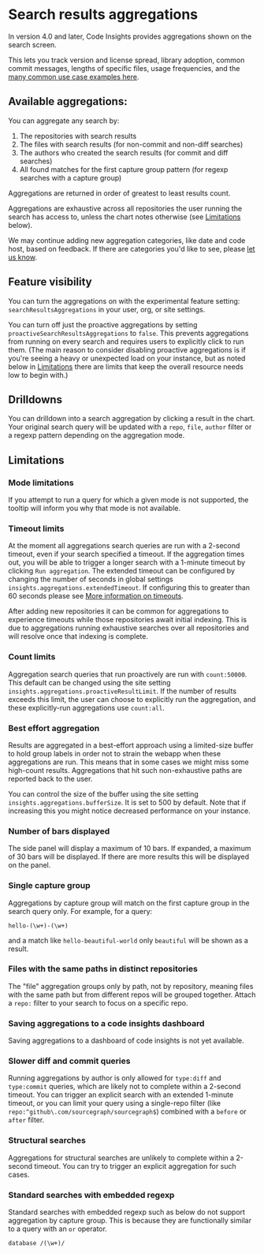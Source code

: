 # Search results aggregations

In version 4.0 and later, Code Insights provides aggregations shown on the search screen.

This lets you track version and license spread, library adoption, common commit messages, lengths of specific files, usage frequencies, and the [many common use case examples here](/code_insights/references/search_aggregations_use_cases).

## Available aggregations:

You can aggregate any search by:

1. The repositories with search results
1. The files with search results (for non-commit and non-diff searches)
1. The authors who created the search results (for commit and diff searches)
1. All found matches for the first capture group pattern (for regexp searches with a capture group)

Aggregations are returned in order of greatest to least results count.

Aggregations are exhaustive across all repositories the user running the search has access to, unless the chart notes otherwise (see [Limitations](#limitations) below).

We may continue adding new aggregation categories, like date and code host, based on feedback. If there are categories you'd like to see, please [let us know](mailto:feedback@sourcegraph.com).

## Feature visibility

You can turn the aggregations on with the experimental feature setting: `searchResultsAggregations` in your user, org, or site settings.

You can turn off just the proactive aggregations by setting `proactiveSearchResultsAggregations` to `false`.
This prevents aggregations from running on every search and requires users to explicitly click to run them.
(The main reason to consider disabling proactive aggregations is if you're seeing a heavy or unexpected load on your instance, but as noted below in [Limitations](#limitations) there are limits that keep the overall resource needs low to begin with.)

## Drilldowns

You can drilldown into a search aggregation by clicking a result in the chart. Your original search query will be updated with a `repo`, `file`, `author` filter or a regexp pattern depending on the aggregation mode.

## Limitations

### Mode limitations

If you attempt to run a query for which a given mode is not supported, the tooltip will inform you why that mode is not available.

### Timeout limits

At the moment all aggregations search queries are run with a 2-second timeout, even if your search specified a timeout. If the aggregation times out, you will be able to trigger a longer search with a 1-minute timeout by clicking `Run aggregation`. The extended timeout can be configured by changing the number of seconds in global settings `insights.aggregations.extendedTimeout`.  If configuring this to greater than 60 seconds please see [More information on timeouts](/code_search/how-to/exhaustive#timeouts).

After adding new repositories it can be common for aggregations to experience timeouts while those repositories await initial indexing. This is due to aggregations running exhaustive searches over all repositories and will resolve once that indexing is complete.

### Count limits

Aggregation search queries that run proactively are run with `count:50000`. This default can be changed using the site setting `insights.aggregations.proactiveResultLimit`.
If the number of results exceeds this limit, the user can choose to explicitly run the aggregation, and these explicitly-run aggregations use `count:all`.

### Best effort aggregation

Results are aggregated in a best-effort approach using a limited-size buffer to hold group labels in order not to strain the webapp when these aggregations are run.
This means that in some cases we might miss some high-count results.
Aggregations that hit such non-exhaustive paths are reported back to the user.

You can control the size of the buffer using the site setting `insights.aggregations.bufferSize`. It is set to 500 by default. Note that if increasing this you might notice decreased performance on your instance.

### Number of bars displayed

The side panel will display a maximum of 10 bars. If expanded, a maximum of 30 bars will be displayed. If there are more results this will be displayed on the panel.

### Single capture group

Aggregations by capture group will match on the first capture group in the search query only. For example, for a query:

```sgquery
hello-(\w+)-(\w+)
```

and a match like `hello-beautiful-world` only `beautiful` will be shown as a result.

### Files with the same paths in distinct repositories

The "file" aggregation groups only by path, not by repository, meaning files with the same path but from different repos will be grouped together. Attach a `repo:` filter to your search to focus on a specific repo.

### Saving aggregations to a code insights dashboard

Saving aggregations to a dashboard of code insights is not yet available.

### Slower diff and commit queries

Running aggregations by author is only allowed for `type:diff` and `type:commit` queries, which are likely not to complete within a 2-second timeout.
You can trigger an explicit search with an extended 1-minute timeout, or you can limit your query using a single-repo filter (like `repo:^github\.com/sourcegraph/sourcegraph$`) combined with a `before` or `after` filter.

### Structural searches

Aggregations for structural searches are unlikely to complete within a 2-second timeout. You can try to trigger an explicit aggregation for such cases.

### Standard searches with embedded regexp

Standard searches with embedded regexp such as below do not support aggregation by capture group. This is because they are functionally similar to a query with an `or` operator.
```sgquery
database /(\w+)/
```
